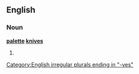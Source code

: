 ==English==

===Noun===
'''[[palette]] [[knives]]'''

# {{plural of|palette knife}}

[[Category:English irregular plurals ending in "-ves"]]